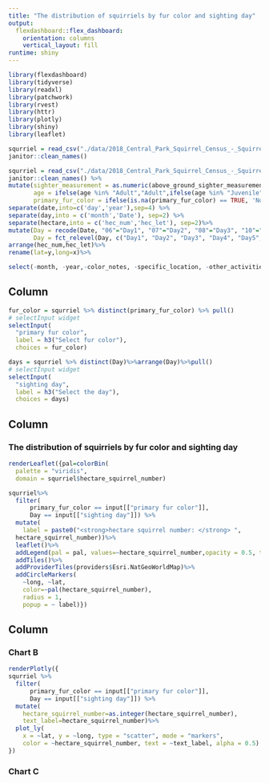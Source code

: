 ```yaml
---
title: "The distribution of squirriels by fur color and sighting day"
output: 
  flexdashboard::flex_dashboard:
    orientation: columns
    vertical_layout: fill
runtime: shiny
---
```


```r
library(flexdashboard)
library(tidyverse)
library(readxl)
library(patchwork)
library(rvest)
library(httr)
library(plotly)
library(shiny)
library(leaflet)
```


```r
squrriel = read_csv("./data/2018_Central_Park_Squirrel_Census_-_Squirrel_Data.csv") %>% 
janitor::clean_names()  
```

 
```r
squrriel = read_csv("./data/2018_Central_Park_Squirrel_Census_-_Squirrel_Data.csv") %>% 
janitor::clean_names() %>% 
mutate(sighter_measurement = as.numeric(above_ground_sighter_measurement),
       age = ifelse(age %in% "Adult","Adult",ifelse(age %in% "Juvenile","Juvenile","Unknown")),
       primary_fur_color = ifelse(is.na(primary_fur_color) == TRUE, 'No primary fur color', primary_fur_color))%>%
separate(date,into=c('day','year'),sep=4) %>% 
separate(day,into = c('month','Date'), sep=2) %>% 
separate(hectare,into = c('hec_num','hec_let'), sep=2)%>%
mutate(Day = recode(Date, "06"="Day1", "07"="Day2", "08"="Day3", "10"="Day4", "12"="Day5", "13"="Day6", "14"="Day7", "17"="Day8", "18"="Day9", "19"="Day10", "20"="Day11"),
       Day = fct_relevel(Day, c("Day1", "Day2", "Day3", "Day4", "Day5", "Day6", "Day7", "Day8", "Day9", "Day10", "Day11")))%>%
arrange(hec_num,hec_let)%>%
rename(lat=y,long=x)%>%

select(-month, -year,-color_notes, -specific_location, -other_activities, -other_interactions,-lat_long)
```


Column {.sidebar}
-----------------------------------------------------------------------


```r
fur_color = squrriel %>% distinct(primary_fur_color) %>% pull()
# selectInput widget
selectInput(
  "primary fur color", 
  label = h3("Select fur color"),
  choices = fur_color)

days = squrriel %>% distinct(Day)%>%arrange(Day)%>%pull()
# selectInput widget
selectInput(
  "sighting day", 
  label = h3("Select the day"),
  choices = days)

```



Column {data-width=1000}
-----------------------------------------------------------------------

### The distribution of squirriels by fur color and sighting day


```r
renderLeaflet({pal=colorBin(
  palette = "viridis",
  domain = squrriel$hectare_squirrel_number)

squrriel%>%
  filter(
      primary_fur_color == input[["primary fur color"]], 
      Day == input[["sighting day"]]) %>% 
  mutate(
    label = paste0("<strong>hectare squirrel number: </strong> ",
  hectare_squirrel_number))%>%
  leaflet()%>%
  addLegend(pal = pal, values=~hectare_squirrel_number,opacity = 0.5, title = "hectare squirrel number")%>%
  addTiles()%>%
  addProviderTiles(providers$Esri.NatGeoWorldMap)%>% 
  addCircleMarkers(
    ~long, ~lat,
    color=~pal(hectare_squirrel_number),
    radius = 1,
    popup = ~ label)})
```

Column {data-width=350}
-----------------------------------------------------------------------

### Chart B

```r
renderPlotly({ 
squrriel %>%
  filter(
      primary_fur_color == input[["primary fur color"]], 
      Day == input[["sighting day"]]) %>% 
  mutate(
    hectare_squirrel_number=as.integer(hectare_squirrel_number),
    text_label=hectare_squirrel_number)%>%
  plot_ly(
    x = ~lat, y = ~long, type = "scatter", mode = "markers",
    color = ~hectare_squirrel_number, text = ~text_label, alpha = 0.5)
})

```

### Chart C

```r

```